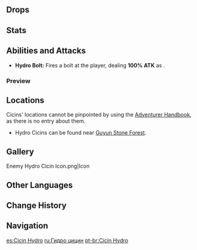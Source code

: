 {{Enemy Infobox
|image    = Enemy Hydro Cicin.png
|element  = Hydro
|type     = Common Enemies
|family   = Mystical Beasts
|group    = Cicins
|location = Multiple
}}
{{Description|Little creatures that can ever so slightly manipulate Hydro.<br />They and other such creatures are known collectively as Cicins, and they truly adore the rare and wonderful Mist Grass plant. It is by exploiting this relationship that the Fatui Mages have sought to commandeer Cicins in battle.|[[Archive]]}}
{{Enemy Intro}}
==Drops==
{{Drops|Cicins}}

==Stats==
{{Enemy Stats
|phys_res     = -50%
|hydro_res    = 50%
|hp_ratio     = .5
|hp_type      = 1
|atk_ratio    = .8
}}

==Abilities and Attacks==
*'''Hydro Bolt:''' Fires a bolt at the player, dealing '''100% ATK''' as {{Color|Hydro DMG}}.

===Preview===
{{Preview
|size=185px
|file=Hydro Cicin Bolt
|caption=Hydro Bolt
}}

==Locations==
Cicins' locations cannot be pinpointed by using the [[Adventurer Handbook]], as there is no entry about them.
*Hydro Cicins can be found near [[Guyun Stone Forest]].

==Gallery==
<gallery hideaddbutton="true" captionalign="center">
Enemy Hydro Cicin Icon.png|Icon
</gallery>

==Other Languages==
{{Other Languages
|en      = Hydro Cicin
|zhs     = 水萤
|zhs_rm  = Shuǐ yíng
|zht     = 水螢
|zht_rm  = Shuǐ yíng
|zh_tl   = Hydro Firefly
|ja      = {{Rubi|水|すい|蛍|けい}}
|ja_rm   = Suikei
|ja_tl   = Hydro Firefly
|ko      = 물 치친
|ko_rm   = Mul Chichin
|ko_tl   = Hydro Cicin
|es      = Cicin Hydro
|es_tl   = Hydro Cicin
|fr      = Hydroluciole
|fr_tl   = Hydro Firefly
|ru      = Гидро цицин
|ru_tl   = Hydro Cicin
|th      = Hydro Cicin
|vi      = Cicin Thủy
|vi_tl   = Hydro Cicin
|de      = Hydro-Cicin
|de_tl   = Hydro Cicin
|id      = Hydro Cicin
|pt      = Cicin Hydro
|pt_tl   = Hydro Cicin
}}

==Change History==
{{Change History|1.0}}

==Navigation==
{{Enemy Navbox|type=Common}}

[[es:Cicin Hydro]]
[[ru:Гидро цицин]]
[[pt-br:Cicin Hydro]]